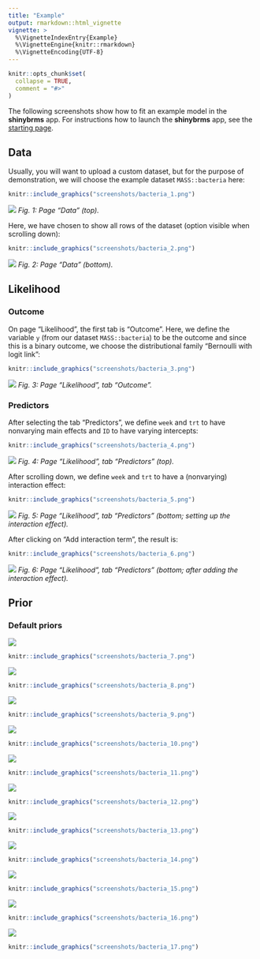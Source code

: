 ```yaml
---
title: "Example"
output: rmarkdown::html_vignette
vignette: >
  %\VignetteIndexEntry{Example}
  %\VignetteEngine{knitr::rmarkdown}
  %\VignetteEncoding{UTF-8}
---
```


```r
knitr::opts_chunk$set(
  collapse = TRUE,
  comment = "#>"
)
```

The following screenshots show how to fit an example model in the **shinybrms** app. For instructions how to launch the **shinybrms** app, see the [starting page](../index.html).

## Data

Usually, you will want to upload a custom dataset, but for the purpose of demonstration, we will choose the example dataset `MASS::bacteria` here:

```r
knitr::include_graphics("screenshots/bacteria_1.png")
```
[![](screenshots/small/bacteria_1.png)](screenshots/bacteria_1.png)
*Fig. 1: Page "Data" (top).*

Here, we have chosen to show all rows of the dataset (option visible when scrolling down):

```r
knitr::include_graphics("screenshots/bacteria_2.png")
```
[![](screenshots/small/bacteria_2.png)](screenshots/bacteria_2.png)
*Fig. 2: Page "Data" (bottom).*

## Likelihood

### Outcome

On page "Likelihood", the first tab is "Outcome". Here, we define the variable `y` (from our dataset `MASS::bacteria`) to be the outcome and since this is a binary outcome, we choose the distributional family "Bernoulli with logit link":

```r
knitr::include_graphics("screenshots/bacteria_3.png")
```
[![](screenshots/small/bacteria_3.png)](screenshots/bacteria_3.png)
*Fig. 3: Page "Likelihood", tab "Outcome".*

### Predictors

After selecting the tab "Predictors", we define `week` and `trt` to have nonvarying main effects and `ID` to have varying intercepts:

```r
knitr::include_graphics("screenshots/bacteria_4.png")
```
[![](screenshots/small/bacteria_4.png)](screenshots/bacteria_4.png)
*Fig. 4: Page "Likelihood", tab "Predictors" (top).*

After scrolling down, we define `week` and `trt` to have a (nonvarying) interaction effect:

```r
knitr::include_graphics("screenshots/bacteria_5.png")
```
[![](screenshots/small/bacteria_5.png)](screenshots/bacteria_5.png)
*Fig. 5: Page "Likelihood", tab "Predictors" (bottom; setting up the interaction effect).*

After clicking on "Add interaction term", the result is:

```r
knitr::include_graphics("screenshots/bacteria_6.png")
```
[![](screenshots/small/bacteria_6.png)](screenshots/bacteria_6.png)
*Fig. 6: Page "Likelihood", tab "Predictors" (bottom; after adding the interaction effect).*

## Prior

### Default priors

[![](screenshots/small/bacteria_7.png)](screenshots/bacteria_7.png)
```r
knitr::include_graphics("screenshots/bacteria_7.png")
```

[![](screenshots/small/bacteria_8.png)](screenshots/bacteria_8.png)
```r
knitr::include_graphics("screenshots/bacteria_8.png")
```

[![](screenshots/small/bacteria_9.png)](screenshots/bacteria_9.png)
```r
knitr::include_graphics("screenshots/bacteria_9.png")
```

[![](screenshots/small/bacteria_10.png)](screenshots/bacteria_10.png)
```r
knitr::include_graphics("screenshots/bacteria_10.png")
```

[![](screenshots/small/bacteria_11.png)](screenshots/bacteria_11.png)
```r
knitr::include_graphics("screenshots/bacteria_11.png")
```

[![](screenshots/small/bacteria_12.png)](screenshots/bacteria_12.png)
```r
knitr::include_graphics("screenshots/bacteria_12.png")
```

[![](screenshots/small/bacteria_13.png)](screenshots/bacteria_13.png)
```r
knitr::include_graphics("screenshots/bacteria_13.png")
```

[![](screenshots/small/bacteria_14.png)](screenshots/bacteria_14.png)
```r
knitr::include_graphics("screenshots/bacteria_14.png")
```

[![](screenshots/small/bacteria_15.png)](screenshots/bacteria_15.png)
```r
knitr::include_graphics("screenshots/bacteria_15.png")
```

[![](screenshots/small/bacteria_16.png)](screenshots/bacteria_16.png)
```r
knitr::include_graphics("screenshots/bacteria_16.png")
```

[![](screenshots/small/bacteria_17.png)](screenshots/bacteria_17.png)
```r
knitr::include_graphics("screenshots/bacteria_17.png")
```
